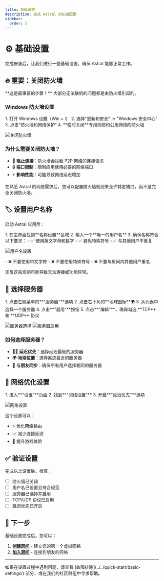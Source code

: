 ```yaml
---
title: 基础设置
description: 完成 Astral 的初始配置
sidebar:
  order: 3
---
```



# ⚙️ 基础设置

完成安装后，让我们进行一些基础设置，确保 Astral 能够正常工作。

## 🔥 重要：关闭防火墙

<Aside type="caution" title="必须执行">
**这是最重要的步骤！** 大部分无法联机的问题都是由防火墙引起的。
</Aside>

### Windows 防火墙设置

<Steps>
1. 打开 Windows 设置（Win + I）
2. 选择"更新和安全" → "Windows 安全中心"
3. 点击"防火墙和网络保护"
4. **临时关闭**专用网络和公用网络的防火墙
</Steps>

![关闭防火墙](/images/食用-1.png)

### 为什么需要关闭防火墙？

- 🚫 **阻止连接**：防火墙会拦截 P2P 网络的连接请求
- 🔒 **端口限制**：限制应用使用必要的网络端口
- ⚡ **影响性能**：可能导致网络延迟增加

<Aside type="note">
在熟悉 Astral 的网络需求后，您可以配置防火墙规则来允许特定端口，而不是完全关闭防火墙。
</Aside>

## 🏷️ 设置用户名称

启动 Astral 应用后：

<Steps>
1. 在主界面找到**名称设置**区域
2. 输入一个**唯一的用户名**
3. 确保名称符合以下要求：
   - ✅ 使用英文字母和数字
   - ✅ 避免特殊符号
   - ✅ 与其他用户不重复
</Steps>

![用户名设置](/images/食用-6.png)

<Aside type="caution" title="命名规则">
- ❌ 不要使用中文字符
- ❌ 不要使用特殊符号
- ❌ 不要与房间内其他用户重名

违反这些规则可能导致无法连接或功能异常。
</Aside>

## 📡 选择服务器

<Steps>
1. 点击左侧菜单的**"服务器"**选项
2. 点击右下角的**地球图标**🌍
3. 从列表中选择一个服务器
4. 点击**"启用"**按钮
5. 点击**"编辑"**，确保勾选 **TCP** 和 **UDP** 协议
</Steps>

![服务器选择](/images/食用-2.png)
![服务器启用](/images/食用-4.png)

### 如何选择服务器？

- 🏃‍♂️ **延迟优先**：选择延迟最低的服务器
- 🌍 **地理位置**：选择离您最近的服务器
- 👥 **与朋友同步**：确保所有用户选择相同的服务器

## 🔧 网络优化设置

<Steps>
1. 进入**"设置"**页面
2. 找到**"网络设置"**
3. 开启**"延迟优先"**选项
</Steps>

![网络设置](/images/食用-5.png)

这个设置可以：
- ⚡ 优化网络路由
- 📈 减少连接延迟
- 🎯 提升游戏体验

## ✅ 验证设置

完成以上设置后，检查：

- [ ] 防火墙已关闭
- [ ] 用户名已设置且符合规范
- [ ] 服务器已选择并启用
- [ ] TCP/UDP 协议已启用
- [ ] 延迟优先已开启

## 🎯 下一步

基础设置完成后，您可以：

1. **[创建房间](./create-room.mdx)** - 建立您的第一个虚拟网络
2. **[加入房间](./join-room.mdx)** - 连接到朋友的网络

---

<Aside type="tip">
如果在设置过程中遇到问题，请查看 [故障排除](../../quick-start/basic-settings/) 部分，或在我们的社区群组中寻求帮助。
</Aside>
